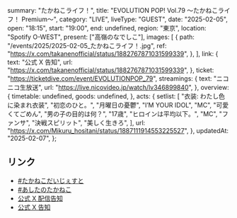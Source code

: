   summary: "たかねこライフ！",
  title: "EVOLUTION POP! Vol.79 〜たかねこライフ！ Premium〜",
  category: "LIVE",
  liveType: "GUEST",
  date: "2025-02-05",
  open: "18:15",
  start: "19:00",
  end: undefined,
  region: "東京",
  location: "Spotify O-WEST",
  present: ["高嶺のなでしこ"],
  images: [
    {
      path: "/events/2025/2025-02-05_たかねこライフ！.jpg",
      ref: "https://x.com/takanenofficial/status/1882767871031599339",
    },
  ],
  link: {
    text: "公式 X 告知",
    url: "https://x.com/takanenofficial/status/1882767871031599339",
  },
  ticket: "https://ticketdive.com/event/EVOLUTIONPOP_79",
  streamings: {
    text: "ニコニコ生放送",
    url: "https://live.nicovideo.jp/watch/lv346899840",
  },
  overview: {
    timetable: undefined,
    goods: undefined,
  },
  acts: {
    setlist: [
      "衣装: わたし色に染まれ衣装",
      "初恋のひと。",
      "月曜日の憂鬱",
      "I’M YOUR IDOL",
      "MC",
      "可愛くてごめん",
      "男の子の目的は何？",
      "17歳",
      "ヒロインは平均以下。",
      "MC",
      "ファンサ",
      "決戦スピリット",
      "美しく生きろ",
    ],
    url: "https://x.com/Mikuru_hositani/status/1887111914553225527",
  },
  updatedAt: "2025-02-07",
};

## リンク

- [#たかねこだいじぇすと](https://x.com/takanenofficial/status/1887366889300762922)
- [#あしたのたかねこ](https://x.com/takanenofficial/status/1886716340515356876)
- [公式 X 配信告知](https://x.com/takanenofficial/status/1885254252526002648)
- [公式 X 告知](https://x.com/takanenofficial/status/1882767871031599339)
